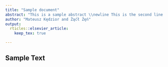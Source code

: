 ```yaml
---
title: "Sample document"
abstract: "This is a sample abstract \\newline This is the second line of abstract \\par \\textbf{Keywords:} keywordA, keywordB"
author: "Mateusz Kędzior and Żąćł Źęń"
output: 
  rticles::elsevier_article:
    keep_tex: true

---
```


## Sample Text

